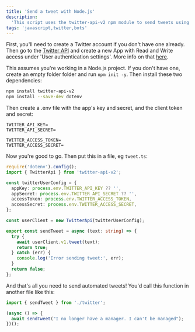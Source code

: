 ```yaml
---
title: 'Send a tweet with Node.js'
description:
  'This script uses the twitter-api-v2 npm module to send tweets using the Twitter API.'
tags: 'javascript,twitter,bots'
---
```


First, you'll need to create a Twitter account if you don't have one already. Then go to the
[Twitter API](https://developer.twitter.com/en/docs/twitter-api) and create a new App with
Read and Write access under 'User authentication settings'. More info on that
[here](https://developer.twitter.com/en/docs/apps/app-permissions).

This assumes you're working in a Node.js project. If you don't have one, create an empty
folder folder and run `npm init -y`. Then install these two dependencies:

```bash
npm install twitter-api-v2
npm install --save-dev dotenv
```

Then create a .env file with the app's key and secret, and the client token and secret:

```text
TWITTER_API_KEY=
TWITTER_API_SECRET=

TWITTER_ACCESS_TOKEN=
TWITTER_ACCESS_SECRET=
```

Now you're good to go. Then put this in a file, eg `tweet.ts`:

```typescript
require('dotenv').config();
import { TwitterApi } from 'twitter-api-v2';

const twitterUserConfig = {
  appKey: process.env.TWITTER_API_KEY ?? '',
  appSecret: process.env.TWITTER_API_SECRET ?? '',
  accessToken: process.env.TWITTER_ACCESS_TOKEN,
  accessSecret: process.env.TWITTER_ACCESS_SECRET,
};

const userClient = new TwitterApi(twitterUserConfig);

export const sendTweet = async (text: string) => {
  try {
    await userClient.v1.tweet(text);
    return true;
  } catch (err) {
    console.log('Error sending tweet:', err);
  }
  return false;
};
```

And that's all you need to send automated tweets! You'd call this function in another file
like this:

```typescript
import { sendTweet } from './twitter';

(async () => {
  await sendTweet("I no longer have a manager. I can't be managed");
})();
```
